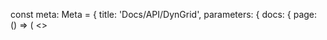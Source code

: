 
const meta: Meta = {
  title: 'Docs/API/DynGrid',
  parameters: {
    docs: {
      page: () => (
        <>
          <Title />
          <Subtitle>API Reference</Subtitle>
          <Description>DynGrid i DynGridItem (CSS Grid props: colSpan/rowSpan/starts).</Description>
          <Primary />
          <ArgsTable of={Types} />
          <Stories />
        </>
      )
    }
  }
}
